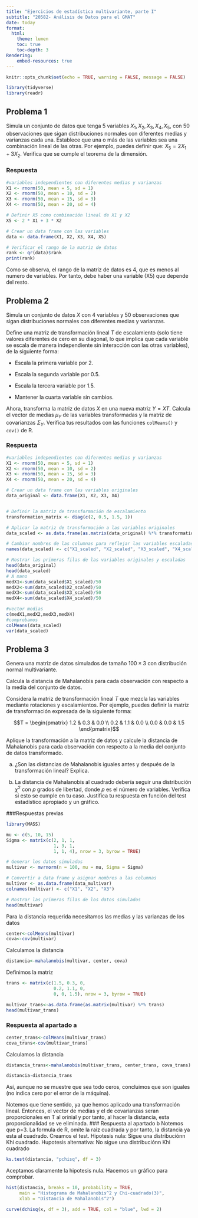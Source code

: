 ---
title: "Ejercicios de estadística multivariante, parte I"
subtitle: "20582- Análisis de Datos para el GMAT"
date: today
format:
  html:
    theme: lumen
    toc: true
    toc-depth: 3
Rendering:
    embed-resources: true
---

```{r setup, include=FALSE}
knitr::opts_chunk$set(echo = TRUE, warning = FALSE, message = FALSE)
```

```{r, echo=FALSE}
library(tidyverse)
library(readr)
```

## Problema 1

Simula un conjunto de datos que tenga 5 variables $X_1, X_2, X_3, X_4, X_5$, con 50 observaciones que sigan distribuciones normales con diferentes medias y varianzas cada una. Establece que una o más de las variables sea una combinación lineal de las otras. Por ejemplo, puedes definir que: $X_5 = 2X_1 + 3X_2$. Verifica que se cumple el teorema de la dimensión.

### Respuesta

```{r}
#variables independientes con diferentes medias y varianzas
X1 <- rnorm(50, mean = 5, sd = 1)
X2 <- rnorm(50, mean = 10, sd = 2)
X3 <- rnorm(50, mean = 15, sd = 3)
X4 <- rnorm(50, mean = 20, sd = 4)

# Definir X5 como combinación lineal de X1 y X2
X5 <- 2 * X1 + 3 * X2

# Crear un data frame con las variables
data <- data.frame(X1, X2, X3, X4, X5)

# Verificar el rango de la matriz de datos
rank <- qr(data)$rank
print(rank)


```
Como se observa, el rango de la matriz de datos es 4, que es menos al numero de variables. Por tanto, debe haber una variable (X5) que depende del resto.




## Problema 2

Simula un conjunto de datos $X$ con 4 variables y 50 observaciones que sigan distribuciones normales con diferentes medias y varianzas. 

Define una matriz de transformación lineal $T$ de escalamiento (solo tiene valores diferentes de cero en su diagonal, lo que implica que cada variable se escala de manera independiente sin interacción con las otras variables), de la siguiente forma:

* Escala la primera variable por 2.

* Escala la segunda variable por 0.5.

* Escala la tercera variable por 1.5.

* Mantener la cuarta variable sin cambios.

Ahora, transforma la matriz de datos $X$ en una nueva matriz $Y = X T$. Calcula el vector de medias $\mu_Y$ de las variables transformadas y la matriz de covarianzas $\Sigma_Y$. Verifica tus resultados con las funciones `colMeans()` y `cov()` de R.

### Respuesta

```{r}
#variables independientes con diferentes medias y varianzas
X1 <- rnorm(50, mean = 5, sd = 1)
X2 <- rnorm(50, mean = 10, sd = 2)
X3 <- rnorm(50, mean = 15, sd = 3)
X4 <- rnorm(50, mean = 20, sd = 4)

# Crear un data frame con las variables originales
data_original <- data.frame(X1, X2, X3, X4)


# Definir la matriz de transformación de escalamiento
transformation_matrix <- diag(c(2, 0.5, 1.5, 1))

# Aplicar la matriz de transformación a las variables originales
data_scaled <- as.data.frame(as.matrix(data_original) %*% transformation_matrix)

# Cambiar nombres de las columnas para reflejar las variables escaladas
names(data_scaled) <- c("X1_scaled", "X2_scaled", "X3_scaled", "X4_scaled")

# Mostrar las primeras filas de las variables originales y escaladas
head(data_original)
head(data_scaled)
# A mano
medX1<-sum(data_scaled$X1_scaled)/50
medX2<-sum(data_scaled$X2_scaled)/50
medX3<-sum(data_scaled$X3_scaled)/50
medX4<-sum(data_scaled$X4_scaled)/50

#vector medias
c(medX1,medX2,medX3,medX4)
#comprobamos
colMeans(data_scaled)
var(data_scaled)

```



## Problema 3

Genera una matriz de datos simulados de tamaño 
$100 \times 3$ con distribución normal multivariante.

Calcula la distancia de Mahalanobis para cada observación con respecto a la media del conjunto de datos.

Considera la matriz de transformación lineal $T$ que mezcla las variables mediante rotaciones y escalamientos. Por ejemplo, puedes definir la matriz de transformación expresada de la siguiente forma:

$$T = \begin{pmatrix}
1.2 & 0.3 & 0.0 \\
0.2 & 1.1 & 0.0 \\
0.0 & 0.0 & 1.5
\end{pmatrix}$$

Aplique la transformación a la matriz de datos y calcule la distancia de Mahalanobis para cada observación con respecto a la media del conjunto de datos transformado.

a. ¿Son las distancias de Mahalanobis iguales antes y después de la transformación lineal? Explica.

b. La distancia de Mahalanobis al cuadrado debería seguir una distribución $\chi^2$ con $p$ grados de libertad, donde $p$ es el número de variables. Verifica si esto se cumple en tu caso. Justifica tu respuesta en función del test estadístico apropiado y un gráfico.

###Respuestas previas
```{r}
library(MASS)
```
```{r}
mu <- c(5, 10, 15)
Sigma <- matrix(c(2, 1, 1,
                  1, 3, 1,
                  1, 1, 4), nrow = 3, byrow = TRUE)

# Generar los datos simulados
multivar <- mvrnorm(n = 100, mu = mu, Sigma = Sigma)

# Convertir a data frame y asignar nombres a las columnas
multivar <- as.data.frame(data_multivar)
colnames(multivar) <- c("X1", "X2", "X3")

# Mostrar las primeras filas de los datos simulados
head(multivar)
```
Para la distancia requerida necesitamos las medias y las varianzas de los datos
```{r}
center<-colMeans(multivar)
cova<-cov(multivar)
```
Calculamos la distancia
```{r}
distancia<-mahalanobis(multivar, center, cova)
```
Definimos la matriz
```{r}
trans <- matrix(c(1.5, 0.3, 0,
                  0.2, 1.1, 0,
                  0, 0, 1.5), nrow = 3, byrow = TRUE)

multivar_trans<-as.data.frame(as.matrix(multivar) %*% trans)
head(multivar_trans)
```
### Respuesta al apartado a
```{r}
center_trans<-colMeans(multivar_trans)
cova_trans<-cov(multivar_trans)
```
Calculamos la distancia
```{r}
distancia_trans<-mahalanobis(multivar_trans, center_trans, cova_trans)
```
```{r}
distancia-distancia_trans
```

Así, aunque no se muestre que sea todo ceros, concluimos que son iguales (no indica cero por el error de la máquina).

Notemos que tiene sentido, ya que hemos aplicado una transformación lineal. Entonces, el vector de medias y el de covarianzas seran proporcionales en T al orinial y por tanto, al hacer la distancia, esta proporcionalidad se ve eliminada.
### Respuesta al apartado b
Notemos que p=3.
La formula de R, omite la raiz cuadrada y por tanto, la distancia ya esta al cuadrado. Creamos el test. 
Hipotesis nula: Sigue una distribuciónn Khi cuadrado.
Hupotesis alternativa: No sigue una distribuciónn Khi cuadrado
```{r}
ks.test(distancia, "pchisq", df = 3)
```
Aceptamos claramente la hipotesis nula.
Hacemos un gráfico para comprobar.
```{r}
hist(distancia, breaks = 10, probability = TRUE,
     main = "Histograma de Mahalanobis^2 y Chi-cuadrado(3)",
     xlab = "Distancia de Mahalanobis^2")

curve(dchisq(x, df = 3), add = TRUE, col = "blue", lwd = 2)
```


